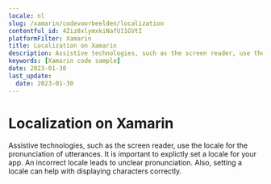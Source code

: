 ```yaml
---
locale: nl
slug: /xamarin/codevoorbeelden/localization
contentful_id: 4Ziz8xlymxkiNafU11GVtI
platformFilter: Xamarin
title: Localization on Xamarin
description: Assistive technologies, such as the screen reader, use the locale for the pronunciation of utterances.
keywords: [Xamarin code sample]
date: 2023-01-30
last_update:
  date: 2023-01-30
---
```


# Localization on Xamarin

Assistive technologies, such as the screen reader, use the locale for the pronunciation of utterances. It is important to explictly set a locale for your app. An incorrect locale leads to unclear pronunciation. Also, setting a locale can help with displaying characters correctly.

<CodeSample id="text-localization" locale="nl" platform="xamarin"/>
